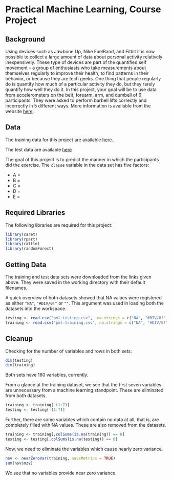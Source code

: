 # Practical Machine Learning, Course Project

## Background

Using devices such as Jawbone Up, Nike FuelBand, and Fitbit it is now possible
to collect a large amount of data about personal activity relatively 
inexpensively. These type of devices are part of the quantified self movement – 
a group of enthusiasts who take measurements about themselves regularly to 
improve their health, to find patterns in their behavior, or because they are 
tech geeks. One thing that people regularly do is quantify how much of a 
particular activity they do, but they rarely quantify how well they do it. In 
this project, your goal will be to use data from accelerometers on the belt, 
forearm, arm, and dumbell of 6 participants. They were asked to perform barbell 
lifts correctly and incorrectly in 5 different ways. More information is 
available from the website [here](http://groupware.les.inf.puc-rio.br/har]).

## Data

The training data for this project are available [here](https://d396qusza40orc.cloudfront.net/predmachlearn/pml-training.csv).

The test data are available [here](https://d396qusza40orc.cloudfront.net/predmachlearn/pml-testing.csv)

The goal of this project is to predict the manner in which the participants did
the exercise. The `classe` variable in the data set has five factors:

* A = 
* B = 
* C =
* D = 
* E = 

## Required Libraries

The following libraries are required for this project:

```r
library(caret)
library(rpart)
library(rattle)
library(randomForest)
```

## Getting Data

The training and test data sets were downloaded from the links given above. 
They were saved in the working directory with their default filenames.

A quick overview of both datasets showed that NA values were registered as 
either `"NA"`, `"#DIV/0!"` or `""`. This argument was used in loading both the
datasets into the workspace.

```r
testing <- read.csv("pml-testing.csv",  na.strings = c("NA", "#DIV/0!", ""))
training <- read.csv("pml-training.csv", na.strings = c("NA", "#DIV/0!", ""))
```

## Cleanup

Checking for the number of variables and rows in both sets:

```r
dim(testing)
dim(training)
```

Both sets have 160 variables, currently. 

From a glance at the training dataset, we see that the first seven variables
are unnecessary from a machine learning standpoint. These are eliminated from
both datasets.

```r
training <- training[-(1:7)]
testing <- testing[-(1:7)]
```

Further, there are some variables which contain no data at all, that is, are 
completely filled with NA values. These are also removed from the datasets.

```r
training <- training[,colSums(is.na(training)) == 0]
testing <- testing[,colSums(is.na(testing)) == 0]
```

Now, we need to eliminate the variables which cause nearly zero variance.

```r
nsv <- nearZeroVar(training, saveMetrics = TRUE)
sum(nsv$nzv)
```

We see that no variables provide near zero variance.